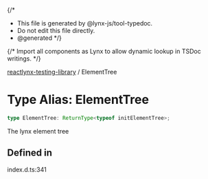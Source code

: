 {/*
* This file is generated by @lynx-js/tool-typedoc.
* Do not edit this file directly.
* @generated
*/}

{/* Import all components as Lynx to allow dynamic lookup in TSDoc writings. */}


[reactlynx-testing-library](/api/reactlynx-testing-library/index.mdx) / ElementTree

# Type Alias: ElementTree

```ts
type ElementTree: ReturnType<typeof initElementTree>;
```

The lynx element tree

## Defined in

index.d.ts:341
